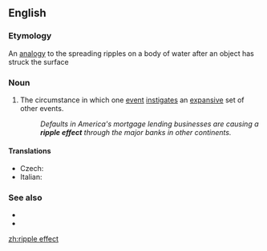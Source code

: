 ==English==

===Etymology===
An [[analogy]] to the spreading ripples on a body of water after an object has struck the surface

===Noun===
{{en-noun}}

# The circumstance in which one [[event]] [[instigate]]s an [[expansive]] set of other events.
#: ''Defaults in America's mortgage lending businesses are causing a '''ripple effect''' through the major banks in other continents.''

====Translations====
{{trans-top|one event instigating a set of other events}}
* Czech: {{t|cs|řetězová reakce|f}}
* Italian: {{t|it|effetto onda|m}}
{{trans-mid}}
{{trans-bottom}}

===See also===
* {{l|en|butterfly effect}}
* {{l|en|domino effect}}

[[zh:ripple effect]]